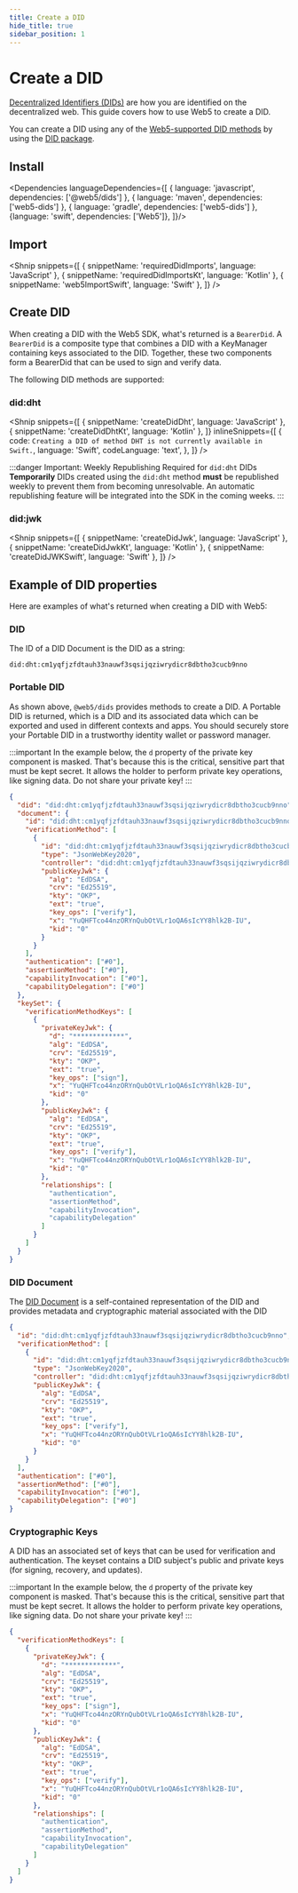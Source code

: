 ```yaml
---
title: Create a DID
hide_title: true
sidebar_position: 1
---
```



<LanguageSwitcher languages="JavaScript, Kotlin, Swift" />

# Create a DID

[Decentralized Identifiers (DIDs)](/docs/web5/learn/decentralized-identifiers) are how you are identified on the decentralized web.
This guide covers how to use Web5 to create a DID.

You can create a DID using any of the [Web5-supported DID methods](/docs/web5/learn/decentralized-identifiers#methods) by using the [DID package](https://www.npmjs.com/package/@web5/dids).

## Install

<Dependencies languageDependencies={[
  { language: 'javascript', dependencies: ['@web5/dids'] },
  { language: 'maven', dependencies: ['web5-dids'] },
  { language: 'gradle', dependencies: ['web5-dids'] },
  {language: 'swift', dependencies: ['Web5']},
]}/>

## Import

<Shnip
  snippets={[
    { snippetName: 'requiredDidImports', language: 'JavaScript' },
    { snippetName: 'requiredDidImportsKt', language: 'Kotlin' },
    { snippetName: 'web5ImportSwift', language: 'Swift' },
  ]}
/>

## Create DID
When creating a DID with the Web5 SDK, what's returned is a `BearerDid`.
A `BearerDid` is a composite type that combines a DID with a KeyManager containing keys associated to the DID. 
Together, these two components form a BearerDid that can be used to sign and verify data.

The following DID methods are supported:

### did\:dht

<Shnip
  snippets={[
    { snippetName: 'createDidDht', language: 'JavaScript' },
    { snippetName: 'createDidDhtKt', language: 'Kotlin' },
  ]}
  inlineSnippets={[
    {
      code: `Creating a DID of method DHT is not currently available in Swift.`,
      language: 'Swift',
      codeLanguage: 'text',
    },
  ]}
/>

:::danger Important: Weekly Republishing Required for `did:dht` DIDs
**Temporarily** DIDs created using the `did:dht` method **must** be republished weekly to prevent them from becoming unresolvable. An automatic republishing feature will be integrated into the SDK in the coming weeks.
:::

### did\:jwk

<Shnip
  snippets={[
    { snippetName: 'createDidJwk', language: 'JavaScript' },
    { snippetName: 'createDidJwkKt', language: 'Kotlin' },
    { snippetName: 'createDidJWKSwift', language: 'Swift' },
    ]}
/>

## Example of DID properties

Here are examples of what's returned when creating a DID with Web5:

### DID

The ID of a DID Document is the DID as a string:

```
did:dht:cm1yqfjzfdtauh33nauwf3sqsijqziwrydicr8dbtho3cucb9nno
```

### Portable DID

As shown above, `@web5/dids` provides methods to create a DID.
A Portable DID is returned, which is a DID and its associated data which can be exported and used in different contexts and apps.
You should securely store your Portable DID in a trustworthy identity wallet or password manager.

:::important
In the example below, the `d` property of the private key component is masked. That's because this is the critical, sensitive part that must be kept secret. It allows the holder to perform private key operations, like signing data. Do not share your private key!
:::

```json
{
  "did": "did:dht:cm1yqfjzfdtauh33nauwf3sqsijqziwrydicr8dbtho3cucb9nno",
  "document": {
    "id": "did:dht:cm1yqfjzfdtauh33nauwf3sqsijqziwrydicr8dbtho3cucb9nno",
    "verificationMethod": [
      {
        "id": "did:dht:cm1yqfjzfdtauh33nauwf3sqsijqziwrydicr8dbtho3cucb9nno#0",
        "type": "JsonWebKey2020",
        "controller": "did:dht:cm1yqfjzfdtauh33nauwf3sqsijqziwrydicr8dbtho3cucb9nno",
        "publicKeyJwk": {
          "alg": "EdDSA",
          "crv": "Ed25519",
          "kty": "OKP",
          "ext": "true",
          "key_ops": ["verify"],
          "x": "YuQHFTco44nzORYnQubOtVLr1oQA6sIcYY8hlk2B-IU",
          "kid": "0"
        }
      }
    ],
    "authentication": ["#0"],
    "assertionMethod": ["#0"],
    "capabilityInvocation": ["#0"],
    "capabilityDelegation": ["#0"]
  },
  "keySet": {
    "verificationMethodKeys": [
      {
        "privateKeyJwk": {
          "d": "*************",
          "alg": "EdDSA",
          "crv": "Ed25519",
          "kty": "OKP",
          "ext": "true",
          "key_ops": ["sign"],
          "x": "YuQHFTco44nzORYnQubOtVLr1oQA6sIcYY8hlk2B-IU",
          "kid": "0"
        },
        "publicKeyJwk": {
          "alg": "EdDSA",
          "crv": "Ed25519",
          "kty": "OKP",
          "ext": "true",
          "key_ops": ["verify"],
          "x": "YuQHFTco44nzORYnQubOtVLr1oQA6sIcYY8hlk2B-IU",
          "kid": "0"
        },
        "relationships": [
          "authentication",
          "assertionMethod",
          "capabilityInvocation",
          "capabilityDelegation"
        ]
      }
    ]
  }
}
```

### DID Document

The [DID Document](/docs/web5/learn/did_document) is a self-contained representation of the DID and provides metadata and cryptographic material associated with the DID

```json
{
  "id": "did:dht:cm1yqfjzfdtauh33nauwf3sqsijqziwrydicr8dbtho3cucb9nno",
  "verificationMethod": [
    {
      "id": "did:dht:cm1yqfjzfdtauh33nauwf3sqsijqziwrydicr8dbtho3cucb9nno#0",
      "type": "JsonWebKey2020",
      "controller": "did:dht:cm1yqfjzfdtauh33nauwf3sqsijqziwrydicr8dbtho3cucb9nno",
      "publicKeyJwk": {
        "alg": "EdDSA",
        "crv": "Ed25519",
        "kty": "OKP",
        "ext": "true",
        "key_ops": ["verify"],
        "x": "YuQHFTco44nzORYnQubOtVLr1oQA6sIcYY8hlk2B-IU",
        "kid": "0"
      }
    }
  ],
  "authentication": ["#0"],
  "assertionMethod": ["#0"],
  "capabilityInvocation": ["#0"],
  "capabilityDelegation": ["#0"]
}
```

### Cryptographic Keys

A DID has an associated set of keys that can be used for verification and authentication.
The keyset contains a DID subject's public and private keys (for signing, recovery, and updates).

:::important
In the example below, the `d` property of the private key component is masked. That's because this is the critical, sensitive part that must be kept secret. It allows the holder to perform private key operations, like signing data. Do not share your private key!
:::

```json
{
  "verificationMethodKeys": [
    {
      "privateKeyJwk": {
        "d": "*************",
        "alg": "EdDSA",
        "crv": "Ed25519",
        "kty": "OKP",
        "ext": "true",
        "key_ops": ["sign"],
        "x": "YuQHFTco44nzORYnQubOtVLr1oQA6sIcYY8hlk2B-IU",
        "kid": "0"
      },
      "publicKeyJwk": {
        "alg": "EdDSA",
        "crv": "Ed25519",
        "kty": "OKP",
        "ext": "true",
        "key_ops": ["verify"],
        "x": "YuQHFTco44nzORYnQubOtVLr1oQA6sIcYY8hlk2B-IU",
        "kid": "0"
      },
      "relationships": [
        "authentication",
        "assertionMethod",
        "capabilityInvocation",
        "capabilityDelegation"
      ]
    }
  ]
}
```